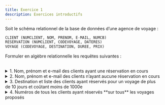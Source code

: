 ```yaml
---
title: Exercice 1
description: Exercices introductifs
---
```


Soit le schéma relationnel de la base de données d’une agence de voyage :

```sql wrap
CLIENT (NUMCLIENT, NOM, PRENOM, E-MAIL, NUMCB)
RESERVATION (NUMCLIENT, CODEVOYAGE, DATERES)
VOYAGE (CODEVOYAGE, DESTINATION, DUREE, PRIX)
```

Formuler en algèbre relationnelle les requêtes suivantes :

<br/>

<details>
<summary>1. Nom, prénom et e-mail des clients ayant une réservation en cours</summary>

```sql wrap
R1 = CLIENT (CLIENT.NUMCLIENT = RESERVATION.NUMCLIENT) x RESERVATION 
R2 = R1: (DATERES ≥  "aujourd’hui") 
R3 = R2[NOM, PRENOM, E-MAIL]
```
</details>

<details>
<summary>2. Nom, prénom et e-mail des clients n’ayant aucune réservation en cours</summary>

```sql wrap
R4 = (CLIENT - R2[NUMCLIENT, NOM, PRENOM, E-MAIL, NUMCB]) [NOM, PRENOM, E-MAIL]
```
</details>

<details>
<summary>3. Destination et liste des clients ayant réservés pour un voyage de plus de 10 jours et coûtant moins de 1000e</summary>

```sql wrap
R5 = (RESERVATION (RESERVATION.CODEVOYAGE = VOYAGE.CODEVOYAGE) x VOYAGE) : (DUREE > 10 ∧  PRIX < 1000)
R6 = (CLIENT (CLIENT.NUMCLIENT = R5.NUMCLIENT) x R5)
R7 = R6 [DESTINATION, NOM, PRENOM, E-MAIL]
```
</details>


<details>
<summary>4. Numéros de tous les clients ayant réservés **sur tous** les voyages proposés</summary>

```sql wrap
R8 = RESERVATION[NUMCLIENT, CODEVOYAGE] / VOYAGE[CODEVOYAGE]
```
</details>
